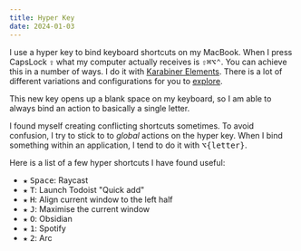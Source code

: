 ```yaml
---
title: Hyper Key
date: 2024-01-03
---
```


I use a hyper key to bind keyboard shortcuts on my MacBook. When I press
CapsLock <kbd>⇪</kbd> what my computer actually receives is
<kbd>⇧</kbd><kbd>⌘</kbd><kbd>⌥</kbd><kbd>⌃</kbd>. You can achieve this in a
number of ways. I do it with
[Karabiner Elements](https://karabiner-elements.pqrs.org/). There is a lot of
different variations and configurations for you to
[explore](https://ke-complex-modifications.pqrs.org/?q=hyper).

This new key opens up a blank space on my keyboard, so I am able to always bind
an action to basically a single letter.

I found myself creating conflicting shortcuts sometimes. To avoid confusion, I
try to stick to to _global_ actions on the hyper key. When I bind something
within an application, I tend to do it with <kbd>⌥</kbd><kbd>\{letter\}</kbd>.

Here is a list of a few hyper shortcuts I have found useful:

-   <kbd>★</kbd>
    <kbd>Space</kbd>: Raycast
-   <kbd>★</kbd>
    <kbd>T</kbd>: Launch Todoist "Quick add"
-   <kbd>★</kbd>
    <kbd>H</kbd>: Align current window to the left half
-   <kbd>★</kbd>
    <kbd>J</kbd>: Maximise the current window
-   <kbd>★</kbd>
    <kbd>O</kbd>: Obsidian
-   <kbd>★</kbd>
    <kbd>1</kbd>: Spotify
-   <kbd>★</kbd>
    <kbd>2</kbd>: Arc
